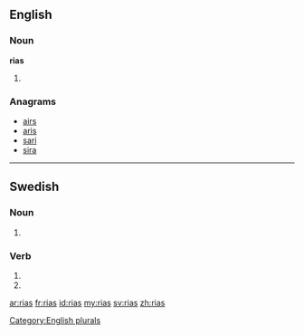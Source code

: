 ==English==

===Noun===
'''rias'''

# {{plural of|[[ria]]}}

===Anagrams===
* [[airs#English|airs]] 
* [[aris#English|aris]]
* [[sari#English|sari]]
* [[sira#English|sira]]

[[Category:English plurals]]

----

==Swedish==

===Noun===
{{head|sv|noun form}}

# {{sv-noun-form-indef-gen|ria}}

===Verb===
{{head|sv|verb form}}

# {{sv-verb-form-inf-pass|ria}}
# {{sv-verb-form-pre-pass|ria}}

[[ar:rias]]
[[fr:rias]]
[[id:rias]]
[[my:rias]]
[[sv:rias]]
[[zh:rias]]